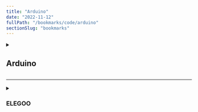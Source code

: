 ```yaml
---
title: "Arduino"
date: "2022-11-12"
fullPath: "/bookmarks/code/arduino"
sectionSlug: "bookmarks"
---
```


<details>
<summary>

## Arduino

</summary>

<p>

- [Why in RGB the biggest number for any particular color is 255? - Quora](https://www.quora.com/Why-in-RGB-the-biggest-number-for-any-particular-color-is-255)

</p>
</details>

---

<details>
<summary>

### ELEGOO

</summary>

<p>

- [Mega 2560 The Most Complete Kit - YouTube](https://www.youtube.com/playlist?list=PLkFeYZKRTZ8abqae2cQZ1-ztcuZuIt4G7)
- [Arduino Kits User Support – ELEGOO Official](https://www.elegoo.com/pages/arduino-kits-support-files)

</p>
</details>
